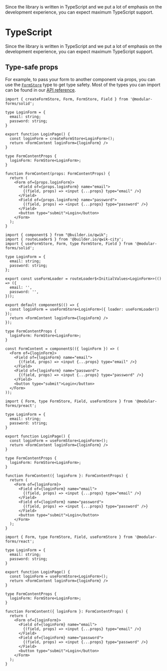 
<Title>TypeScript</Title>
<Description>
  Since the library is written in TypeScript and we put a lot of emphasis on the
  development experience, you can expect maximum TypeScript support.
</Description>

# TypeScript

Since the library is written in TypeScript and we put a lot of emphasis on the development experience, you can expect maximum TypeScript support.

## Type-safe props

For example, to pass your form to another component via props, you can use the <A href="../../api/FormStore">`FormStore`</A> type to get type safety. Most of the types you can import can be found in our <A href="../../api">API reference</A>.

<Solid block>

```tsx
import { createFormStore, Form, FormStore, Field } from '@modular-forms/solid';

type LoginForm = {
  email: string;
  password: string;
}

export function LoginPage() {
  const loginForm = createFormStore<LoginForm>();
  return <FormContent loginForm={loginForm} />
}

type FormContentProps {
  loginForm: FormStore<LoginForm>;
}

function FormContent(props: FormContentProps) {
  return (
    <Form of={props.loginForm}>
      <Field of={props.loginForm} name="email">
        {(field, props) => <input {...props} type="email" />}
      </Field>
      <Field of={props.loginForm} name="password">
        {(field, props) => <input {...props} type="password" />}
      </Field>
      <button type="submit">Login</button>
    </Form>
  );
}
```

</Solid>

<Qwik block>

```tsx
import { component$ } from "@builder.io/qwik";
import { routeLoader$ } from '@builder.io/qwik-city';
import { useFormStore, Form, type FormStore, Field } from '@modular-forms/solid';

type LoginForm = {
  email: string;
  password: string;
};

export const useFormLoader = routeLoader$<InitialValues<LoginForm>>(() => ({
  email: '',
  password: '',
}));

export default component$(() => {
  const loginForm = useFormStore<LoginForm>({ loader: useFormLoader() });
  return <FormContent loginForm={loginForm} />
});

type FormContentProps {
  loginForm: FormStore<LoginForm>;
}

const FormContent = component$(({ loginForm }) => (
  <Form of={loginForm}>
    <Field of={loginForm} name="email">
      {(field, props) => <input {...props} type="email" />}
    </Field>
    <Field of={loginForm} name="password">
      {(field, props) => <input {...props} type="password" />}
    </Field>
    <button type="submit">Login</button>
  </Form>
));
```

</Qwik>

<Preact block>

```tsx
import { Form, type FormStore, Field, useFormStore } from '@modular-forms/preact';

type LoginForm = {
  email: string;
  password: string;
}

export function LoginPage() {
  const loginForm = useFormStore<LoginForm>();
  return <FormContent loginForm={loginForm} />
}

type FormContentProps {
  loginForm: FormStore<LoginForm>;
}

function FormContent({ loginForm }: FormContentProps) {
  return (
    <Form of={loginForm}>
      <Field of={loginForm} name="email">
        {(field, props) => <input {...props} type="email" />}
      </Field>
      <Field of={loginForm} name="password">
        {(field, props) => <input {...props} type="password" />}
      </Field>
      <button type="submit">Login</button>
    </Form>
  );
}
```

</Preact>

<React block>

```tsx
import { Form, type FormStore, Field, useFormStore } from '@modular-forms/react';

type LoginForm = {
  email: string;
  password: string;
}

export function LoginPage() {
  const loginForm = useFormStore<LoginForm>();
  return <FormContent loginForm={loginForm} />
}

type FormContentProps {
  loginForm: FormStore<LoginForm>;
}

function FormContent({ loginForm }: FormContentProps) {
  return (
    <Form of={loginForm}>
      <Field of={loginForm} name="email">
        {(field, props) => <input {...props} type="email" />}
      </Field>
      <Field of={loginForm} name="password">
        {(field, props) => <input {...props} type="password" />}
      </Field>
      <button type="submit">Login</button>
    </Form>
  );
}
```

</React>

